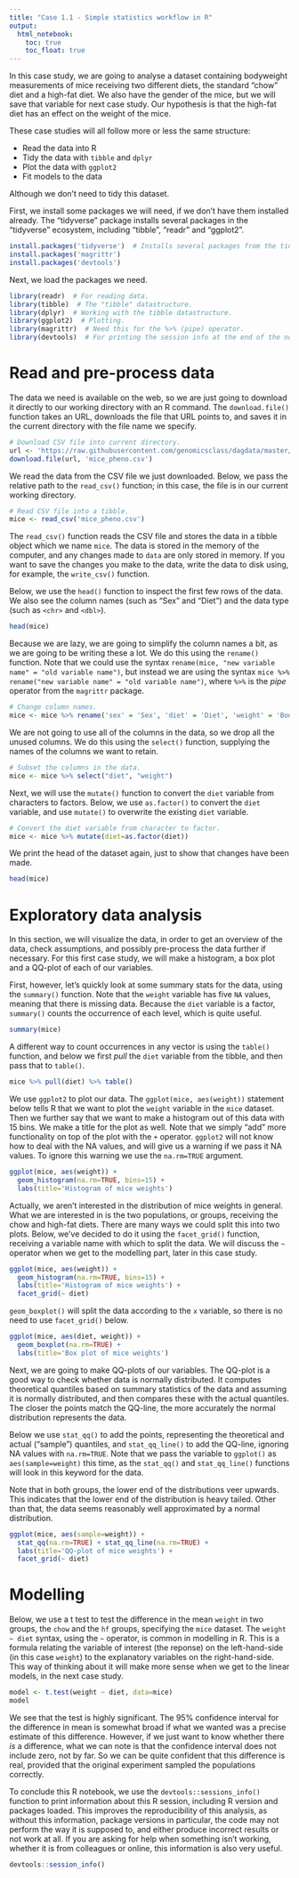 ```yaml
---
title: "Case 1.1 - Simple statistics workflow in R"
output:
  html_notebook:
    toc: true
    toc_float: true
---
```



In this case study, we are going to analyse a dataset containing bodyweight measurements of mice receiving two different diets, the standard "chow" diet and a high-fat diet. We also have the gender of the mice, but we will save that variable for next case study. Our hypothesis is that the high-fat diet has an effect on the weight of the mice.

These case studies will all follow more or less the same structure:

* Read the data into R
* Tidy the data with `tibble` and `dplyr`
* Plot the data with `ggplot2`
* Fit models to the data

Although we don't need to tidy this dataset.

First, we install some packages we will need, if we don't have them installed already. The "tidyverse" package installs several packages in the "tidyverse" ecosystem, including "tibble", "readr" and "ggplot2".

```r
install.packages('tidyverse')  # Installs several packages from the tidyverse ecosystem.
install.packages('magrittr')
install.packages('devtools')
```

Next, we load the packages we need.

```r
library(readr)  # For reading data.
library(tibble)  # The "tibble" datastructure.
library(dplyr)  # Working with the tibble datastructure.
library(ggplot2)  # Plotting.
library(magrittr)  # Need this for the %>% (pipe) operator.
library(devtools)  # For printing the session info at the end of the notebook.
```

# Read and pre-process data

The data we need is available on the web, so we are just going to download it directly to our working directory with an R command. The `download.file()` function takes an URL, downloads the file that URL points to, and saves it in the current directory with the file name we specify.

```r
# Download CSV file into current directory.
url <- 'https://raw.githubusercontent.com/genomicsclass/dagdata/master/inst/extdata/mice_pheno.csv'
download.file(url, 'mice_pheno.csv')
```

We read the data from the CSV file we just downloaded. Below, we pass the relative path to the `read_csv()` function; in this case, the file is in our current working directory.

```r
# Read CSV file into a tibble.
mice <- read_csv('mice_pheno.csv')
```

The `read_csv()` function reads the CSV file and stores the data in a tibble object which we name `mice`. The data is stored in the memory of the computer, and any changes made to `data` are only stored in memory. If you want to save the changes you make to the data, write the data to disk using, for example, the `write_csv()` function.

Below, we use the `head()` function to inspect the first few rows of the data. We also see the column names (such as "Sex" and "Diet") and the data type (such as `<chr>` and `<dbl>`).

```r
head(mice)
```

Because we are lazy, we are going to simplify the column names a bit, as we are going to be writing these a lot. We do this using the `rename()` function. Note that we could use the syntax `rename(mice, "new variable name" = "old variable name")`, but instead we are using the syntax `mice %>% rename("new variable name" = "old variable name")`, where `%>%` is the *pipe* operator from the `magrittr` package.

```r
# Change column names.
mice <- mice %>% rename('sex' = 'Sex', 'diet' = 'Diet', 'weight' = 'Bodyweight')
```

We are not going to use all of the columns in the data, so we drop all the unused columns. We do this using the `select()` function, supplying the names of the columns we want to retain. 

```r
# Subset the columns in the data.
mice <- mice %>% select("diet", "weight")
```

Next, we will use the `mutate()` function to convert the `diet` variable from characters to factors. Below, we use `as.factor()` to convert the `diet` variable, and use `mutate()` to overwrite the existing `diet` variable.

```r
# Convert the diet variable from character to factor.
mice <- mice %>% mutate(diet=as.factor(diet))
```

We print the head of the dataset again, just to show that changes have been made.

```r
head(mice)
```


# Exploratory data analysis

In this section, we will visualize the data, in order to get an overview of the data, check assumptions, and possibly pre-process the data further if necessary. For this first case study, we will make a histogram, a box plot and a QQ-plot of each of our variables.

First, however, let's quickly look at some summary stats for the data, using the `summary()` function. Note that the `weight` variable has five `NA` values, meaning that there is missing data. Because the `diet` variable is a factor, `summary()` counts the occurrence of each level, which is quite useful.

```r
summary(mice)
```

A different way to count occurrences in any vector is using the `table()` function, and below we first *pull* the `diet` variable from the tibble, and then pass that to `table()`.

```r
mice %>% pull(diet) %>% table()
```


We use `ggplot2` to plot our data. The `ggplot(mice, aes(weight))` statement below tells R that we want to plot the `weight` variable in the `mice` dataset. Then we further say that we want to make a histogram out of this data with 15 bins. We make a title for the plot as well. Note that we simply "add" more functionality on top of the plot with the `+` operator. `ggplot2` will not know how to deal with the NA values, and will give us a warning if we pass it NA values. To ignore this warning we use the `na.rm=TRUE` argument.

```r
ggplot(mice, aes(weight)) +
  geom_histogram(na.rm=TRUE, bins=15) +
  labs(title='Histogram of mice weights')
```

Actually, we aren't interested in the distribution of mice weights in general. What we are interested in is the two populations, or groups, receiving the chow and high-fat diets. There are many ways we could split this into two plots. Below, we've decided to do it using the `facet_grid()` function, receiving a variable name with which to split the data. We will discuss the `~` operator when we get to the modelling part, later in this case study.

```r
ggplot(mice, aes(weight)) +
  geom_histogram(na.rm=TRUE, bins=15) +
  labs(title='Histogram of mice weights') +
  facet_grid(~ diet)
```

`geom_boxplot()` will split the data according to the `x` variable, so there is no need to use `facet_grid()` below.

```r
ggplot(mice, aes(diet, weight)) +
  geom_boxplot(na.rm=TRUE) +
  labs(title='Box plot of mice weights')
```

Next, we are going to make QQ-plots of our variables. The QQ-plot is a good way to check whether data is normally distributed. It computes theoretical quantiles based on summary statistics of the data and assuming it is normally distributed, and then compares these with the actual quantiles. The closer the points match the QQ-line, the more accurately the normal distribution represents the data.

Below we use `stat_qq()` to add the points, representing the theoretical and actual ("sample") quantiles, and `stat_qq_line()` to add the QQ-line, ignoring NA values with `na.rm=TRUE`. Note that we pass the variable to `ggplot()` as `aes(sample=weight)` this time, as the `stat_qq()` and `stat_qq_line()` functions will look in this keyword for the data.

Note that in both groups, the lower end of the distributions veer upwards. This indicates that the lower end of the distribution is heavy tailed. Other than that, the data seems reasonably well approximated by a normal distribution.

```r
ggplot(mice, aes(sample=weight)) +
  stat_qq(na.rm=TRUE) + stat_qq_line(na.rm=TRUE) +
  labs(title='QQ-plot of mice weights') +
  facet_grid(~ diet)
```


# Modelling

Below, we use a t test to test the difference in the mean `weight` in two groups, the `chow` and the `hf` groups, specifying the `mice` dataset. The `weight ~ diet` syntax, using the `~` operator, is common in modelling in R. This is a formula relating the variable of interest (the reponse) on the left-hand-side (in this case `weight`) to the explanatory variables on the right-hand-side. This way of thinking about it will make more sense when we get to the linear models, in the next case study.

```r
model <- t.test(weight ~ diet, data=mice)
model
```

We see that the test is highly significant. The 95% confidence interval for the difference in mean is somewhat broad if what we wanted was a precise estimate of this difference. However, if we just want to know whether there *is* a difference, what we can note is that the confidence interval does not include zero, not by far. So we can be quite confident that this difference is real, provided that the original experiment sampled the populations correctly.


To conclude this R notebook, we use the `devtools::sessions_info()` function to print information about this R session, including R version and packages loaded. This improves the reproducibility of this analysis, as without this information, package versions in particular, the code may not perform the way it is supposed to, and either produce incorrect results or not work at all. If you are asking for help when something isn't working, whether it is from colleagues or online, this information is also very useful.

```r
devtools::session_info()
```

